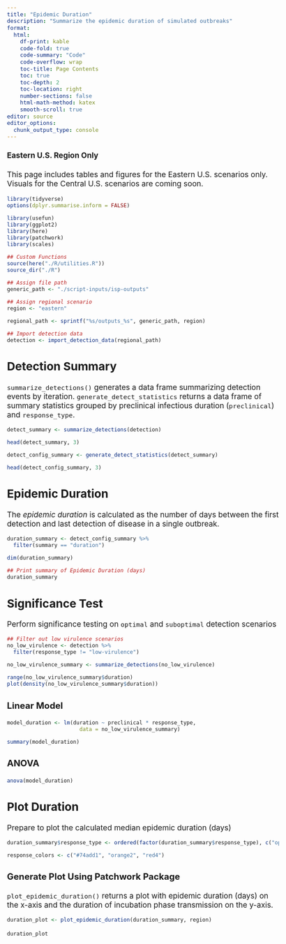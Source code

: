 ```yaml
---
title: "Epidemic Duration"
description: "Summarize the epidemic duration of simulated outbreaks"
format:
  html: 
    df-print: kable
    code-fold: true
    code-summary: "Code"
    code-overflow: wrap
    toc-title: Page Contents
    toc: true
    toc-depth: 2
    toc-location: right
    number-sections: false
    html-math-method: katex
    smooth-scroll: true
editor: source
editor_options: 
  chunk_output_type: console
---
```

```{=html}
<style type="text/css">

body, td {
   font-size: 13pt;
}
code.r{
  font-size: 9pt;
}
pre {
  font-size: 11pt
}
</style>
```

::: {.callout-note icon=true}
#### Eastern U.S. Region Only

This page includes tables and figures for the Eastern U.S. scenarios only. Visuals for the Central U.S. scenarios are coming soon.
  
:::

```r
library(tidyverse)
options(dplyr.summarise.inform = FALSE)

library(usefun)
library(ggplot2)
library(here)
library(patchwork)
library(scales)

## Custom Functions
source(here("./R/utilities.R"))
source_dir("./R")

## Assign file path 
generic_path <- "./script-inputs/isp-outputs"

## Assign regional scenario
region <- "eastern"

regional_path <- sprintf("%s/outputs_%s", generic_path, region)

## Import detection data
detection <- import_detection_data(regional_path)
```

## Detection Summary
`summarize_detections()` generates a data frame summarizing detection events by iteration. `generate_detect_statistics` returns a data frame of summary statistics grouped by preclinical infectious duration (`preclinical`) and `response_type`.
```r
detect_summary <- summarize_detections(detection)

head(detect_summary, 3)

detect_config_summary <- generate_detect_statistics(detect_summary)

head(detect_config_summary, 3)
```

## Epidemic Duration
The *epidemic duration* is calculated as the number of days between the first detection and last detection of disease in a single outbreak.
```r
duration_summary <- detect_config_summary %>%         
  filter(summary == "duration")

dim(duration_summary)

## Print summary of Epidemic Duration (days)
duration_summary
```

## Significance Test
Perform significance testing on `optimal` and `suboptimal` detection scenarios
```r
## Filter out low virulence scenarios
no_low_virulence <- detection %>%
  filter(response_type != "low-virulence")

no_low_virulence_summary <- summarize_detections(no_low_virulence)

range(no_low_virulence_summary$duration)
plot(density(no_low_virulence_summary$duration))
```

### Linear Model
```r
model_duration <- lm(duration ~ preclinical * response_type, 
                       data = no_low_virulence_summary)

summary(model_duration)
```

### ANOVA
```r
anova(model_duration)
```

## Plot Duration
Prepare to plot the calculated median epidemic duration (days)
```r
duration_summary$response_type <- ordered(factor(duration_summary$response_type), c("optimal", "suboptimal", "low-virulence"))

response_colors <- c("#74add1", "orange2", "red4") 
```

### Generate Plot Using Patchwork Package
`plot_epidemic_duration()` returns a plot with epidemic duration (days) on the x-axis and the duration of incubation phase transmission on the y-axis.
```r
duration_plot <- plot_epidemic_duration(duration_summary, region)
```

```r
duration_plot
```